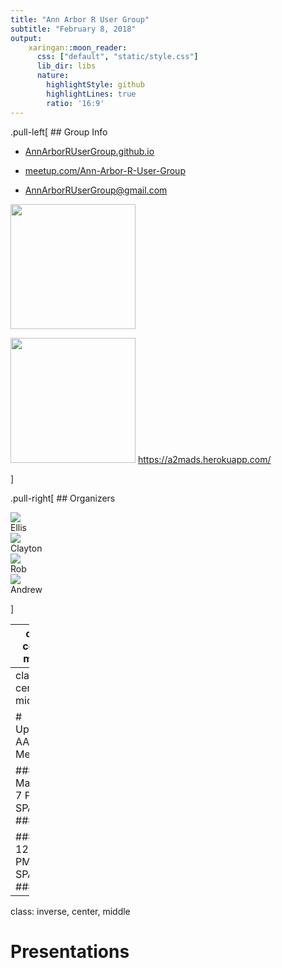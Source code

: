 ```yaml
---
title: "Ann Arbor R User Group"
subtitle: "February 8, 2018"
output:
    xaringan::moon_reader:
      css: ["default", "static/style.css"]
      lib_dir: libs
      nature:
        highlightStyle: github
        highlightLines: true
        ratio: '16:9'
---
```


.pull-left[
## Group Info

- [AnnArborRUserGroup.github.io](https://AnnArborRUserGroup.github.io)

- [meetup.com/Ann-Arbor-R-User-Group](http://meetup.com/Ann-Arbor-R-User-Group)

- [AnnArborRUserGroup@gmail.com](AnnArborRUserGroup@gmail.com)

<div style="display: block; margin: auto;">
  <img src="static/slack_cmyk.png" width="200">

  <img src="static/everywhere@2x.png" width="200">
  <a href="https://a2mads.herokuapp.com/">https://a2mads.herokuapp.com/</a>
</div>
]

.pull-right[
## Organizers

<div class="grid">
  <div class="card">
  <img src="https://avatars3.githubusercontent.com/u/9932219?v=3&s=96"></img>
  <br>Ellis
  </div>
  
  <div class="col s6 card">
  <img src="https://avatars3.githubusercontent.com/u/5169330?v=3&s=96"></img>
  <br>Clayton
  </div>
  
  <div class="card">
  <img src="https://avatars3.githubusercontent.com/u/5975297?v=3&s=96"></img>
  <br>Rob
  </div>
  
  <div class="card">
  <img src="https://avatars3.githubusercontent.com/u/8618665?v=3&s=96"></img>
  <br>Andrew
  </div>
</div>

]

---
class: center, middle

# Sponsors

<img src="static/RConsortium_Horizontal_Pantone.png"  style="max-width: 30%; display: block; margin: 0 auto;">

<img src="static/spark-logo.jpeg" style="max-width: 30%; display: block; margin: 0 auto;">

---
class: center, middle

# Upcoming AARUG Meetups

### March 8 - 7 PM @ SPARK
#### TBD

### April 12 - 7 PM @ SPARK
#### TBD

---
class: inverse, center, middle

# Presentations
